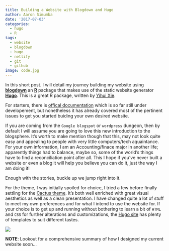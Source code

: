 ```yaml
---
title: Building a Website with Blogdown and Hugo
author: Aaron Simumba
date: '2017-07-03'
categories:
  - hugo
  - R
tags:
  - website
  - blogdown
  - hugo
  - netlify
  - git
  - github
image: code.jpg
---
```



In this short post. I will detail my journey building my website using [__blogdown__](https://github/rstudio/blogdown) an [__R__](https://r-project.org) package that makes use of the static website generator [__Hugo__](https://gohugo.io). This is a great R package, written by [Yihui Xie](https://yihui.name/en). 

For starters, there is [offical documentation](https://bookdown.org/yihui/blogdown/) which is so far still under developement, but nonetheless it has already covered most of the pertinent issues to get you started buiding your own desired website. 

If you are coming from the `Google blogspot` or `wordpress` dungeon, then by default I will assume you are going to love this new introduction to the blogsphere. It's worth to make mention though that this, may not look quite easy and appealing to people with very little computers/tech aquaintance. For your own information, I am an Accounting/finace major in another life; apparently things had to balance, maybe so, some of the world's things have to find a reconciliation point after all. This I hope if you've never built a website or even a blog it will help you believe you can do it, just the way I am doing it!

Enough with the stories, buckle up we jump right into it.

For the theme, I was initially spoiled for choice, I tried a few before finally settling for the [Cactus theme](https://themes.gohugo.io/cactus/). It's both well enriched with great visual aesthetics as well as a clean presentation. I have changed quite a lot of stuff to meet my own preferences and for what I intend to use the website for. If your choice is to get up and running without bothering to learn a bit of `HTML` and `CSS` for further alterations and customizations, the [Hugo site](https://themes.gohugo.io/) has plenty of templates to suit different tastes.

![](https://user-images.githubusercontent.com/24398851/30351045-2fa78596-9822-11e7-916b-18cc3e551562.png)

**NOTE**: Lookout for a comprehensive summary of how I designed my current website soon...
